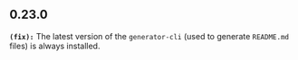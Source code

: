 ## 0.23.0
**`(fix):`** The latest version of the `generator-cli` (used to generate `README.md` files) is always installed.

